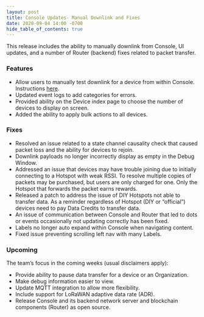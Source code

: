 ```yaml
---
layout: post
title: Console Updates- Manual Downlink and Fixes
date: 2020-09-04 14:00 -0700
hide_table_of_contents: true
---
```


This release includes the ability to manually downlink from Console, UI updates, and a number of
Router (backend) fixes related to packet transfer.

<!--truncate-->

### Features

- Allow users to manually test downlink for a device from within Console. Instructions
  [here](https://docs.helium.com/use-the-network/console/integrations/http/#downlink-tool-example).
- Updated event logs to add categories for errors.
- Provided ability on the Device index page to choose the number of devices to display on screen.
- Added the ability to apply bulk actions to all devices.

### Fixes

- Resolved an issue related to a state channel causality check that caused packet loss and the
  ability for devices to rejoin.
- Downlink payloads no longer incorrectly display as empty in the Debug Window.
- Addressed an issue that devices may have trouble joining due to initially connecting to a Hotspot
  with weak RSSI. To resolve multiple copies of packets may be purchased, but users are only charged
  for one. Only the Hotspot that forwards the packet earns rewards.
- Released a patch to address the issue of DIY Hotspots not able to transfer data. As a reminder
  regardless of Hotspot (DIY or “official”) devices need to pay Data Credits to transfer data.
- An issue of communication between Console and Router that led to dots or events occasionally not
  updating correctly has been fixed.
- Labels no longer auto expand within Console when navigating content.
- Fixed issue preventing scrolling left nav with many Labels.

### Upcoming

The team’s focus in the coming weeks (usual disclaimers apply):

- Provide ability to pause data transfer for a device or an Organization.
- Make debug information easier to view.
- Update MQTT integration to allow more flexibility.
- Include support for LoRaWAN adaptive data rate (ADR).
- Release Console and its backend network server and blockchain components (Router) as open source.
